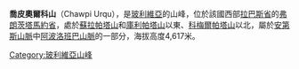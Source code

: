 {{Coord|14|36|30|S|69|10|32|W|display=title}}

'''喬皮奧爾科山'''（Chawpi Urqu），是[[玻利維亞|玻利維亞]]的山峰，位於該國西部[[拉巴斯省|拉巴斯省]]的[[弗朗茨塔馬約省|弗朗茨塔馬約省]]，處於[[蘇拉帕塔山|蘇拉帕塔山]]和[[庫利帕塔山|庫利帕塔山]]以東、[[科梅爾帕塔山|科梅爾帕塔山]]以北，屬於[[安第斯山脈|安第斯山脈]]中[[阿波洛班巴山脈|阿波洛班巴山脈]]的一部分，海拔高度4,617米。

{{Bolivia-geo-stub}}
[[Category:玻利維亞山峰|Category:玻利維亞山峰]]